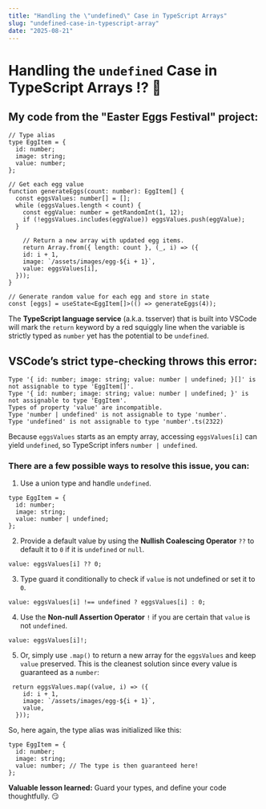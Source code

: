 ```yaml
---
title: "Handling the \"undefined\" Case in TypeScript Arrays"
slug: "undefined-case-in-typescript-array"
date: "2025-08-21"
---
```


# Handling the `undefined` Case in TypeScript Arrays ⁉️ 🤔

## My code from the "Easter Eggs Festival" project:

```
// Type alias
type EggItem = {
  id: number;
  image: string;
  value: number;
};

// Get each egg value
function generateEggs(count: number): EggItem[] {
  const eggsValues: number[] = [];
  while (eggsValues.length < count) {
    const eggValue: number = getRandomInt(1, 12);
    if (!eggsValues.includes(eggValue)) eggsValues.push(eggValue);
  }

	// Return a new array with updated egg items.
    return Array.from({ length: count }, (_, i) => ({
    id: i + 1,
    image: `/assets/images/egg-${i + 1}`,
    value: eggsValues[i],
  }));
}

// Generate random value for each egg and store in state
const [eggs] = useState<EggItem[]>(() => generateEggs(4));
```

The **TypeScript language service** (a.k.a. tsserver) that is built into VSCode will mark the `return` keyword by a red squiggly line when the variable is strictly typed as `number` yet has the potential to be `undefined`.

## VSCode’s strict type-checking throws this error:

```
Type '{ id: number; image: string; value: number | undefined; }[]' is not assignable to type 'EggItem[]'.
Type '{ id: number; image: string; value: number | undefined; }' is not assignable to type 'EggItem'.
Types of property 'value' are incompatible.
Type 'number | undefined' is not assignable to type 'number'.
Type 'undefined' is not assignable to type 'number'.ts(2322)
```

Because `eggsValues` starts as an empty array, accessing `eggsValues[i]` can yield `undefined`, so TypeScript infers `number | undefined`.

### There are a few possible ways to resolve this issue, you can:

1. Use a union type and handle `undefined`.

```
type EggItem = {
  id: number;
  image: string;
  value: number | undefined;
};
```

2. Provide a default value by using the **Nullish Coalescing Operator** `??` to default it to `0` if it is `undefined` or `null`.

```
value: eggsValues[i] ?? 0;
```

3. Type guard it conditionally to check if `value` is not undefined or set it to `0`.

```
value: eggsValues[i] !== undefined ? eggsValues[i] : 0;
```

4. Use the **Non-null Assertion Operator** `!` if you are certain that `value` is not `undefined`.

```
value: eggsValues[i]!;
```

5. Or, simply use `.map()` to return a new array for the `eggsValues` and keep `value` preserved. This is the cleanest solution since every value is guaranteed as a `number`:

```
 return eggsValues.map((value, i) => ({
    id: i + 1,
    image: `/assets/images/egg-${i + 1}`,
    value,
  }));
```

So, here again, the type alias was initialized like this:

```
type EggItem = {
  id: number;
  image: string;
  value: number; // The type is then guaranteed here!
};
```

**Valuable lesson learned:** Guard your types, and define your code thoughtfully. 😏

